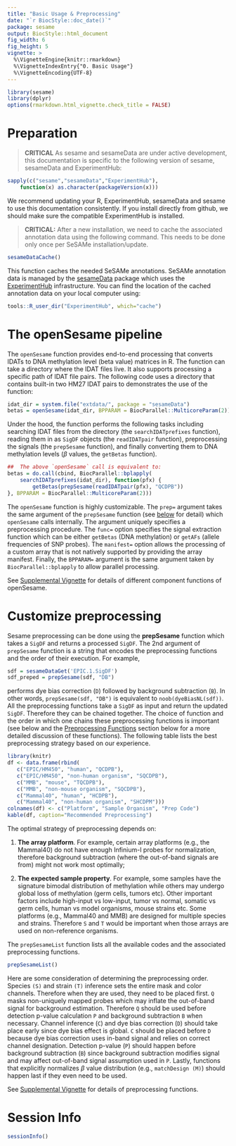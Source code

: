 ```yaml
---
title: "Basic Usage & Preprocessing"
date: "`r BiocStyle::doc_date()`"
package: sesame
output: BiocStyle::html_document
fig_width: 6
fig_height: 5
vignette: >
  %\VignetteEngine{knitr::rmarkdown}
  %\VignetteIndexEntry{"0. Basic Usage"}
  %\VignetteEncoding{UTF-8}
---
```


```r
library(sesame)
library(dplyr)
options(rmarkdown.html_vignette.check_title = FALSE)
```

# Preparation

> **CRITICAL** As sesame and sesameData are under active development, this
  documentation is specific to the following version of sesame, sesameData and
  ExperimentHub:

```r
sapply(c("sesame","sesameData","ExperimentHub"),
    function(x) as.character(packageVersion(x)))
```

We recommend updating your R, ExperimentHub, sesameData and sesame to use this
documentation consistently. If you install directly from github, we should
make sure the compatible ExperimentHub is installed.

> **CRITICAL:** After a new installation, we need to cache the associated
annotation data using the following command.  This needs to be done only once
per SeSAMe installation/update.

```r
sesameDataCache()
```

This function caches the needed SeSAMe annotations.
SeSAMe annotation data is managed by the
[sesameData](https://tinyurl.com/58ny3rrt) package which uses the
[ExperimentHub](https://tinyurl.com/2p873tez) infrastructure.  You can find the
location of the cached annotation data on your local computer using:

```r
tools::R_user_dir("ExperimentHub", which="cache")
```

# The openSesame pipeline

The `openSesame` function provides end-to-end processing that converts IDATs to
DNA methylation level (beta value) matrices in R. The function can take a
directory where the IDAT files live. It also supports processing a specific
path of IDAT file pairs. The following code uses a directory that contains
built-in two HM27 IDAT pairs to demonstrates the use of the function:


```r
idat_dir = system.file("extdata/", package = "sesameData")
betas = openSesame(idat_dir, BPPARAM = BiocParallel::MulticoreParam(2))
```

Under the hood, the function performs the following tasks including searching
IDAT files from the directory (the `searchIDATprefixes` function), reading them
in as `SigDF` objects (the `readIDATpair` function), preprocessing the signals
(the `prepSesame` function), and finally converting them to DNA methylation
levels ($\beta$ values, the `getBetas` function).

```r
##  The above `openSesame` call is equivalent to:
betas = do.call(cbind, BiocParallel::bplapply(
    searchIDATprefixes(idat_dir), function(pfx) {
        getBetas(prepSesame(readIDATpair(pfx), "QCDPB"))
}, BPPARAM = BiocParallel::MulticoreParam(2)))
```

The `openSesame` function is highly customizable. The `prep=` argument takes
the same argument of the `prepSesame` function (see
[below](#Customize_preprocessing) for detail) which `openSesame` calls
internally. The argument uniquely specifies a preprocessing procedure. The
`func=` option specifies the signal extraction function which can be either
`getBetas` (DNA methylation) or `getAFs` (allele frequencies of SNP
probes). The `manifest=` option allows the processing of a custom array that is
not natively supported by providing the array manifest. Finally, the `BPPARAM=`
argument is the same argument taken by `BiocParallel::bplapply` to allow
parallel processing.

See [Supplemental Vignette](https://zhou-lab.github.io/sesame/supplemental.html)
for details of different component functions of openSesame.

# Customize preprocessing

Sesame preprocessing can be done using the **prepSesame** function which takes
a `SigDF` and returns a processed `SigDF`. The 2nd argument of `prepSesame`
function is a string that encodes the preprocessing functions and the order of
their execution. For example,

```r
sdf = sesameDataGet('EPIC.1.SigDF')
sdf_preped = prepSesame(sdf, "DB")
```

performs dye bias correction (`D`) followed by background subtraction (`B`). In
other words, `prepSesame(sdf, "DB")` is equivalent to
`noob(dyeBiasNL(sdf))`. All the preprocessing functions take a `SigDF` as input
and return the updated `SigDF`. Therefore they can be chained together. The
choice of function and the order in which one chains these preprocessing
functions is important (see below and the [Preprocessing
Functions](#Preprocessing_Functions) section below for a more detailed
discussion of these functions). The following table lists the best
preprocessing strategy based on our experience.

```r
library(knitr)
df <- data.frame(rbind(
   c("EPIC/HM450", "human", "QCDPB"),
   c("EPIC/HM450", "non-human organism", "SQCDPB"),
   c("MMB", "mouse", "TQCDPB"),
   c("MMB", "non-mouse organism", "SQCDPB"),
   c("Mammal40", "human", "HCDPB"),
   c("Mammal40", "non-human organism", "SHCDPM")))
colnames(df) <- c("Platform", "Sample Organism", "Prep Code")
kable(df, caption="Recommended Preprocessing")
```

The optimal strategy of preprocessing depends on:

1) **The array platform**. For example, certain array platforms (e.g., the
Mammal40) do not have enough Infinium-I probes for normalization, therefore
background subtraction (where the out-of-band signals are from) might not work
most optimally;

2) **The expected sample property**. For example, some samples have the
signature bimodal distribution of methylation while others may undergo global
loss of methylation (germ cells, tumors etc). Other important factors include
high-input vs low-input, tumor vs normal, somatic vs germ cells, human vs model
organisms, mouse strains etc. Some platforms (e.g., Mammal40 and MMB) are
designed for multiple species and strains. Therefore `S` and `T` would be
important when those arrays are used on non-reference organisms.

The `prepSesameList` function lists all the available codes and the associated
preprocessing functions.

```r
prepSesameList()
```

Here are some consideration of determining the preprocessing order. Species
`(S)` and strain `(T)` inference sets the entire mask and color
channels. Therefore when they are used, they need to be placed first. `Q` masks
non-uniquely mapped probes which may inflate the out-of-band signal for
background estimation. Therefore `Q` should be used before detection p-value
calculation `P` and background subtraction `B` when necessary. Channel
inference (`C`) and dye bias correction (`D`) should take place early since dye
bias effect is global. `C` should be placed before `D` because dye bias
correction uses in-band signal and relies on correct channel
designation. Detection p-value (`P`) should happen before background
subtraction (`B`) since background subtraction modifies signal and may affect
out-of-band signal assumption used in `P`. Lastly, functions that explicitly
normalizes $\beta$ value distribution (e.g., `matchDesign (M)`) should happen
last if they even need to be used.

See [Supplemental Vignette](https://zhou-lab.github.io/sesame/supplemental.html)
for details of preprocessing functions.

# Session Info

```r
sessionInfo()
```
